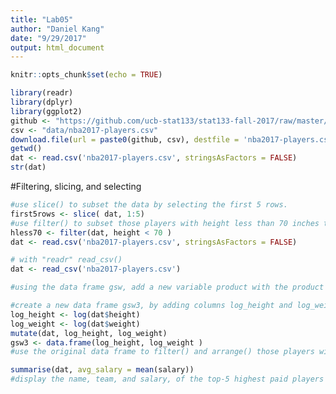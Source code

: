 ```yaml
---
title: "Lab05"
author: "Daniel Kang"
date: "9/29/2017"
output: html_document
---
```


```r
knitr::opts_chunk$set(echo = TRUE)
```

```r
library(readr)
library(dplyr)
library(ggplot2)
github <- "https://github.com/ucb-stat133/stat133-fall-2017/raw/master/"
csv <- "data/nba2017-players.csv"
download.file(url = paste0(github, csv), destfile = 'nba2017-players.csv')
getwd()
dat <- read.csv('nba2017-players.csv', stringsAsFactors = FALSE)
str(dat)
```

#Filtering, slicing, and selecting
```r
#use slice() to subset the data by selecting the first 5 rows.
first5rows <- slice( dat, 1:5)
#use filter() to subset those players with height less than 70 inches tall.
hless70 <- filter(dat, height < 70 )
dat <- read.csv('nba2017-players.csv', stringsAsFactors = FALSE)

# with "readr" read_csv()
dat <- read_csv('nba2017-players.csv')
```


```r
#using the data frame gsw, add a new variable product with the product of height and weight.

#create a new data frame gsw3, by adding columns log_height and log_weight with the log transformations of height and weight.
log_height <- log(dat$height)
log_weight <- log(dat$weight)
mutate(dat, log_height, log_weight)
gsw3 <- data.frame(log_height, log_weight )
#use the original data frame to filter() and arrange() those players with height less than 71 inches tall, in increasing order.

summarise(dat, avg_salary = mean(salary))
#display the name, team, and salary, of the top-5 highest paid players
```